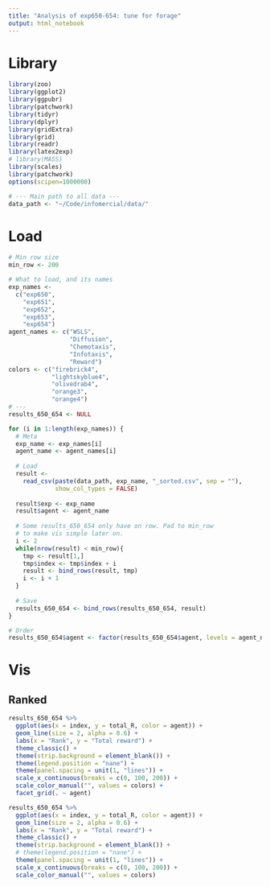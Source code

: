 ```yaml
---
title: "Analysis of exp650-654: tune for forage"
output: html_notebook
---
```


# Library
```r
library(zoo)
library(ggplot2)
library(ggpubr)
library(patchwork)
library(tidyr)
library(dplyr)
library(gridExtra)
library(grid)
library(readr)
library(latex2exp)
# library(MASS) 
library(scales)
library(patchwork)
options(scipen=1000000)

# --- Main path to all data ---
data_path <- "~/Code/infomercial/data/"
```

# Load
```r
# Min row size
min_row <- 200

# What to load, and its names
exp_names <-
  c("exp650",
    "exp651",
    "exp652",
    "exp653",
    "exp654")
agent_names <- c("WSLS",
                 "Diffusion",
                 "Chemotaxis",
                 "Infotaxis",
                 "Reward")
colors <- c("firebrick4",
            "lightskyblue4",
            "olivedrab4",
            "orange3",
            "orange4")
# ---
results_650_654 <- NULL

for (i in 1:length(exp_names)) {
  # Meta
  exp_name <- exp_names[i]
  agent_name <- agent_names[i]
  
  # Load
  result <-
    read_csv(paste(data_path, exp_name, "_sorted.csv", sep = ""),
             show_col_types = FALSE)
  
  result$exp <- exp_name
  result$agent <- agent_name
  
  # Some results_650_654 only have on row. Pad to min_row
  # to make vis simple later on.
  i <- 2
  while(nrow(result) < min_row){
    tmp <- result[1,]
    tmp$index <- tmp$index + i
    result <- bind_rows(result, tmp)
    i <- i + 1
  }
  
  # Save
  results_650_654 <- bind_rows(results_650_654, result)
}

# Order
results_650_654$agent <- factor(results_650_654$agent, levels = agent_names)
```

# Vis
## Ranked
```r
results_650_654 %>%
  ggplot(aes(x = index, y = total_R, color = agent)) +
  geom_line(size = 2, alpha = 0.6) +
  labs(x = "Rank", y = "Total reward") +
  theme_classic() +
  theme(strip.background = element_blank()) +
  theme(legend.position = "nane") +
  theme(panel.spacing = unit(1, "lines")) +
  scale_x_continuous(breaks = c(0, 100, 200)) +
  scale_color_manual("", values = colors) +
  facet_grid(. ~ agent) 
```

```r
results_650_654 %>%
  ggplot(aes(x = index, y = total_R, color = agent)) +
  geom_line(size = 2, alpha = 0.6) +
  labs(x = "Rank", y = "Total reward") +
  theme_classic() +
  theme(strip.background = element_blank()) +
  # theme(legend.position = "nane") +
  theme(panel.spacing = unit(1, "lines")) +
  scale_x_continuous(breaks = c(0, 100, 200)) +
  scale_color_manual("", values = colors) 
```
